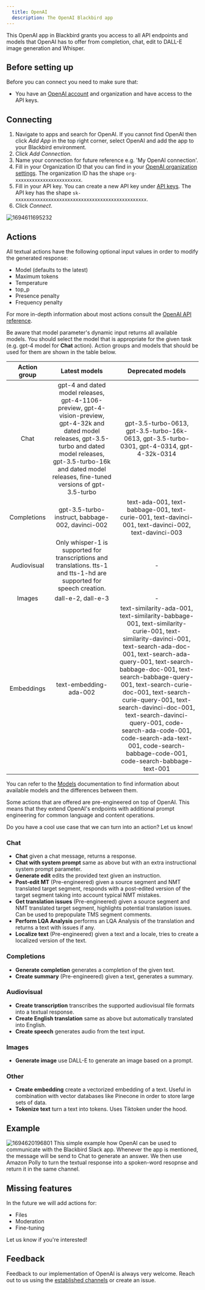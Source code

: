 ```yaml
---
  title: OpenAI
  description: The OpenAI Blackbird app
---
```


<LinkCard title="View on Github" target="_blank" href="https://github.com/bb-io/OpenAI" icon="github" />

This OpenAI app in Blackbird grants you access to all API endpoints and models that OpenAI has to offer from completion, chat, edit to DALL-E image generation and Whisper.

## Before setting up

Before you can connect you need to make sure that:

- You have an [OpenAI account](https://platform.openai.com/) and organization and have access to the API keys.

## Connecting

1. Navigate to apps and search for OpenAI. If you cannot find OpenAI then click _Add App_ in the top right corner, select OpenAI and add the app to your Blackbird environment.
2. Click _Add Connection_.
3. Name your connection for future reference e.g. 'My OpenAI connection'.
4. Fill in your Organization ID that you can find in your [OpenAI organization settings](https://platform.openai.com/account/org-settings). The organization ID has the shape `org-xxxxxxxxxxxxxxxxxxxxxxxx`.
5. Fill in your API key. You can create a new API key under [API keys](https://platform.openai.com/account/api-keys). The API key has the shape `sk-xxxxxxxxxxxxxxxxxxxxxxxxxxxxxxxxxxxxxxxxxxxxxxxx`.
6. Click _Connect_.

![1694611695232](https://raw.githubusercontent.com/bb-io/OpenAI/main/image/README/1694611695232.png)

## Actions

All textual actions have the following optional input values in order to modify the generated response:

- Model (defaults to the latest)
- Maximum tokens
- Temperature
- top_p
- Presence penalty
- Frequency penalty

For more in-depth information about most actions consult the [OpenAI API reference](https://platform.openai.com/docs/api-reference).

Be aware that model parameter's dynamic input returns all available models. You should select the model that is appropriate for the given task (e.g. gpt-4 model for **Chat** action). Action groups and models that should be used for them are shown in the table below.

| Action group |                                                                                                             Latest models                                                                                                              |                                                                                                                                                                                                                        Deprecated models                                                                                                                                                                                                                         |
|:------------:|:--------------------------------------------------------------------------------------------------------------------------------------------------------------------------------------------------------------------------------------:|:----------------------------------------------------------------------------------------------------------------------------------------------------------------------------------------------------------------------------------------------------------------------------------------------------------------------------------------------------------------------------------------------------------------------------------------------------------------:|
|     Chat     | gpt-4 and dated model releases, gpt-4-1106-preview, gpt-4-vision-preview, gpt-4-32k and dated model releases, gpt-3.5-turbo and dated model releases, gpt-3.5-turbo-16k and dated model releases, fine-tuned versions of gpt-3.5-turbo |                                                                                                                                                                                    gpt-3.5-turbo-0613, gpt-3.5-turbo-16k-0613, gpt-3.5-turbo-0301, gpt-4-0314, gpt-4-32k-0314                                                                                                                                                                                    |
| Completions  |                                                                                            gpt-3.5-turbo-instruct, babbage-002, davinci-002                                                                                            |                                                                                                                                                                               text-ada-001, text-babbage-001, text-curie-001, text-davinci-001, text-davinci-002, text-davinci-003                                                                                                                                                                               |
| Audiovisual  |                                                         Only whisper-1 is supported for transcriptions and translations. tts-1 and tts-1-hd are supported for speech creation.                                                         |                                                                                                                                                                                                                                -                                                                                                                                                                                                                                 |
|    Images    |                                                                                                           dall-e-2, dall-e-3                                                                                                           |                                                                                                                                                                                                                                -                                                                                                                                                                                                                                 |
|  Embeddings  |                                                                                                         text-embedding-ada-002                                                                                                         | text-similarity-ada-001, text-similarity-babbage-001, text-similarity-curie-001, text-similarity-davinci-001, text-search-ada-doc-001, text-search-ada-query-001, text-search-babbage-doc-001, text-search-babbage-query-001, text-search-curie-doc-001, text-search-curie-query-001, text-search-davinci-doc-001, text-search-davinci-query-001, code-search-ada-code-001, code-search-ada-text-001, code-search-babbage-code-001, code-search-babbage-text-001 |

You can refer to the [Models](https://platform.openai.com/docs/models) documentation to find information about available models and the differences between them. 

Some actions that are offered are pre-engineered on top of OpenAI. This means that they extend OpenAI's endpoints with additional prompt engineering for common language and content operations.

Do you have a cool use case that we can turn into an action? Let us know!

### Chat

- **Chat** given a chat message, returns a response.
- **Chat with system prompt** same as above but with an extra instructional system prompt parameter.
- **Generate edit** edits the provided text given an instruction.
- **Post-edit MT** (Pre-engineered) given a source segment and NMT translated target segment, responds with a post-edited version of the target segment taking into account typical NMT mistakes.
- **Get translation issues** (Pre-engineered) given a source segment and NMT translated target segment, highlights potential translation issues. Can be used to prepopulate TMS segment comments.
- **Perform LQA Analysis** performs an LQA Analysis of the translation and returns a text with issues if any. 
- **Localize text** (Pre-engineered) given a text and a locale, tries to create a localized version of the text.

### Completions

- **Generate completion** generates a completion of the given text.
- **Create summary** (Pre-engineered) given a text, generates a summary.

### Audiovisual

- **Create transcription** transcribes the supported audiovisual file formats into a textual response.
- **Create English translation** same as above but automatically translated into English.
- **Create speech** generates audio from the text input.

### Images

- **Generate image** use DALL-E to generate an image based on a prompt.

### Other

- **Create embedding** create a vectorized embedding of a text. Useful in combination with vector databases like Pinecone in order to store large sets of data.
- **Tokenize text** turn a text into tokens. Uses Tiktoken under the hood.

## Example

![1694620196801](https://raw.githubusercontent.com/bb-io/OpenAI/main/image/README/1694620196801.png)
This simple example how OpenAI can be used to communicate with the Blackbird Slack app. Whenever the app is mentioned, the message will be send to Chat to generate an answer. We then use Amazon Polly to turn the textual response into a spoken-word resopnse and return it in the same channel.

## Missing features

In the future we will add actions for:

- Files
- Moderation
- Fine-tuning

Let us know if you're interested!

## Feedback

Feedback to our implementation of OpenAI is always very welcome. Reach out to us using the [established channels](https://www.blackbird.io/) or create an issue.

